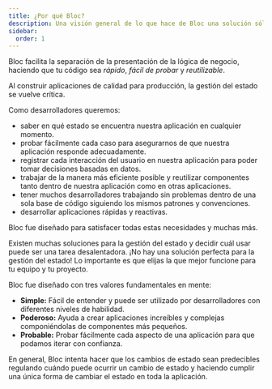 ```yaml
---
title: ¿Por qué Bloc?
description: Una visión general de lo que hace de Bloc una solución sólida para la gestión de estado.
sidebar:
  order: 1
---
```


Bloc facilita la separación de la presentación de la lógica de negocio, haciendo que tu código sea _rápido_, _fácil de probar_ y _reutilizable_.

Al construir aplicaciones de calidad para producción, la gestión del estado se vuelve crítica.

Como desarrolladores queremos:

- saber en qué estado se encuentra nuestra aplicación en cualquier momento.
- probar fácilmente cada caso para asegurarnos de que nuestra aplicación responde adecuadamente.
- registrar cada interacción del usuario en nuestra aplicación para poder tomar decisiones basadas en datos.
- trabajar de la manera más eficiente posible y reutilizar componentes tanto dentro de nuestra aplicación como en otras aplicaciones.
- tener muchos desarrolladores trabajando sin problemas dentro de una sola base de código siguiendo los mismos patrones y convenciones.
- desarrollar aplicaciones rápidas y reactivas.

Bloc fue diseñado para satisfacer todas estas necesidades y muchas más.

Existen muchas soluciones para la gestión del estado y decidir cuál usar puede ser una tarea desalentadora. ¡No hay una solución perfecta para la gestión del estado! Lo importante es que elijas la que mejor funcione para tu equipo y tu proyecto.

Bloc fue diseñado con tres valores fundamentales en mente:

- **Simple:** Fácil de entender y puede ser utilizado por desarrolladores con diferentes niveles de habilidad.
- **Poderoso:** Ayuda a crear aplicaciones increíbles y complejas componiéndolas de componentes más pequeños.
- **Probable:** Probar fácilmente cada aspecto de una aplicación para que podamos iterar con confianza.

En general, Bloc intenta hacer que los cambios de estado sean predecibles regulando cuándo puede ocurrir un cambio de estado y haciendo cumplir una única forma de cambiar el estado en toda la aplicación.
